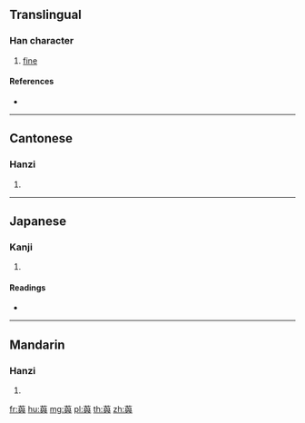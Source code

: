 {{character info/new}}
==Translingual==

===Han character===
{{Han char|rn=140|rad=艸|as=14|sn=20|four=44801|canj=THXC}}

# [[fine]]

====References====
* {{Han ref|kx=1063.340|dkj=32234|dj=1528.210|hdz=53302.130|uh=85C7|ud=34247|bh=F0AC|bd=61612}}

----

==Cantonese==

===Hanzi===
{{yue-hanzi|jyut=|y=jeui6}}

# {{defn|lang=yue|sort=艸14}}

----

==Japanese==

===Kanji===
{{ja-kanji|grade=|rs=艸14}}

# {{defn|lang=ja|sort=艸14}}

====Readings====
* {{ja-readings|on=[[しょ]] (sho), [[じょ]] (jo), [[よ]] (yo)|kun=[[うつくしい]] (utsukushii)|nanori=}}

----

==Mandarin==

===Hanzi===
{{cmn-hanzi|pin=[[xù]] ([[xu4]])|wg=hsü<sup>4</sup>}}

# {{defn|lang=cmn|sort=艸14}}

[[fr:藇]]
[[hu:藇]]
[[mg:藇]]
[[pl:藇]]
[[th:藇]]
[[zh:藇]]